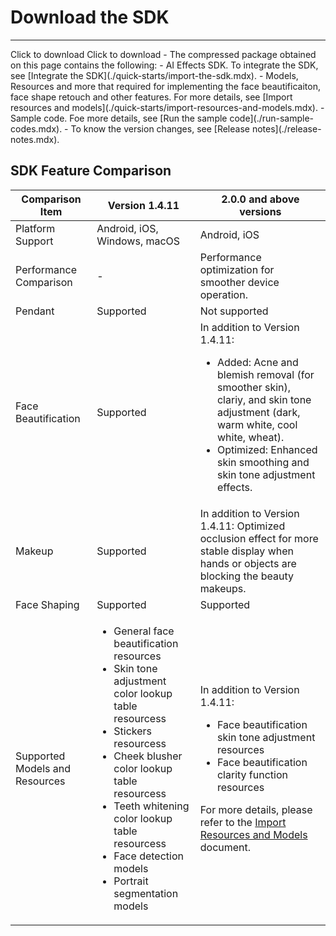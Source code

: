 # Download the SDK

- - -

<CardGroup cols={2}>
<Card title="ZegoEffects SDK v2.2.3" href="https://artifact-sdk.zego.im/effects/sdk/ZegoEffects-release-android-shared-java-2.2.3.1598.zip">
Click to download
</Card>
<Card title="ZegoEffects SDK v1.4.11"  href="https://artifact-sdk.zego.im/AIEffect/ZegoEffects/sdk/android/ZegoEffects-release-android-shared-java.zip">
Click to download
</Card>
</CardGroup>

<Note title="Note">
- The compressed package obtained on this page contains the following:
    - AI Effects SDK. To integrate the SDK, see [Integrate the SDK](./quick-starts/import-the-sdk.mdx).
    - Models, Resources and more that required for implementing the face beautificaiton, face shape retouch and other features. For more details, see [Import resources and models](./quick-starts/import-resources-and-models.mdx).
    - Sample code. Foe more details, see [Run the sample code](./run-sample-codes.mdx).
- To know the version changes, see [Release notes](./release-notes.mdx).
</Note>



## SDK Feature Comparison

| Comparison Item | Version 1.4.11 | 2.0.0 and above versions |
|----------------|----------------|--------------------------|
| Platform Support | Android, iOS, Windows, macOS | Android, iOS |
| Performance Comparison | - | Performance optimization for smoother device operation. |
| Pendant | Supported | Not supported |
| Face Beautification | Supported | In addition to Version 1.4.11:<ul><li>Added: Acne and blemish removal (for smoother skin), clariy, and skin tone adjustment (dark, warm white, cool white, wheat).</li><li>Optimized: Enhanced skin smoothing and skin tone adjustment effects.</li></ul> |
| Makeup | Supported | In addition to Version 1.4.11: Optimized occlusion effect for more stable display when hands or objects are blocking the beauty makeups. |
| Face Shaping | Supported | Supported |
| Supported Models and Resources | <ul><li>General face beautification resources</li><li>Skin tone adjustment color lookup table resourcess</li><li>Stickers resourcess</li><li>Cheek blusher color lookup table resourcess</li><li>Teeth whitening color lookup table resourcess</li><li>Face detection models</li><li>Portrait segmentation models</li></ul> | In addition to Version 1.4.11:<ul><li>Face beautification skin tone adjustment resources</li><li>Face beautification clarity function resources</li></ul>For more details, please refer to the [Import Resources and Models](./quick-starts/import-resources-and-models.mdx) document. |
